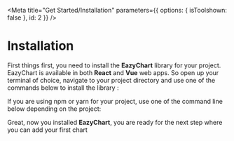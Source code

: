 
<Meta
  title="Get Started/Installation"
  parameters={{ options: { isToolshown: false }, id: 2 }}
/>

# Installation

First things first, you need to install the **EazyChart** library for your project. EazyChart is available in both **React** and **Vue** web apps. So open up your terminal of choice, navigate to your project directory and use one of the commands below to install the library :

If you are using npm or yarn for your project, use one of the command line below depending on the project:

<Tabs tabbedClassName="story-tabbed-code-block-very-small" showTabs={true}>
  <Tab
    title="npm"
    language="bash"
    code={`npm install --save eazychart-react eazychart-css`}
  ></Tab>
  <Tab
    title="yarn"
    language="bash"
    code={`yarn add eazychart-react eazychart-css`}
  ></Tab>
</Tabs>

Great, now you installed **EazyChart**, you are ready for the next step where you can add your first chart
